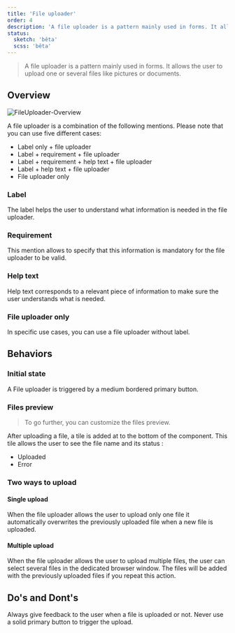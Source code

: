 ```yaml
---
title: 'File uploader'
order: 4
description: 'A file uploader is a pattern mainly used in forms. It allows the user to upload one or several files like pictures or documents.'
status:
  sketch: 'bêta'
  scss: 'bêta'
---
```


> A file uploader is a pattern mainly used in forms. It allows the user to upload one or several files like pictures or documents.

## Overview

![FileUploader-Overview](FileUploader-Overview.png)

A file uploader is a combination of the following mentions. Please note that you can use five different cases:

- Label only + file uploader
- Label + requirement + file uploader
- Label + requirement + help text + file uploader
- Label + help text + file uploader
- File uploader only

### Label

The label helps the user to understand what information is needed in the file uploader.

<Preview path="with-field" nude />

### Requirement

This mention allows to specify that this information is mandatory for the file uploader to be valid.

<Preview path="requirement" nude />

### Help text

Help text corresponds to a relevant piece of information to make sure the user understands what is needed.

<Preview path="help-text" nude />

### File uploader only

In specific use cases, you can use a file uploader without label.

<Preview path="default" nude />

## Behaviors

### Initial state

A File uploader is triggered by a medium bordered primary button.

<Preview path="default" nude />

### Files preview

> To go further, you can customize the files preview.

After uploading a file, a tile is added at to the bottom of the component. This tile allows the user to see the file name and its status :

- Uploaded
- Error

<Preview path="uploaded-files-with-errors" nude />

### Two ways to upload

#### Single upload

When the file uploader allows the user to upload only one file it automatically overwrites the previously uploaded file when a new file is uploaded.

<Preview path="with-attribute-accept" nude />

#### Multiple upload

When the file uploader allows the user to upload multiple files, the user can select several files in the dedicated browser window. The files will be added with the previously uploaded files if you repeat this action.

<Preview path="with-attribute-multiple" nude />

## Do's and Dont's

<HintItem>
  Always give feedback to the user when a file is uploaded or not.
</HintItem>
<HintItem dont>
  Never use a solid primary button to trigger the upload.
</HintItem>
